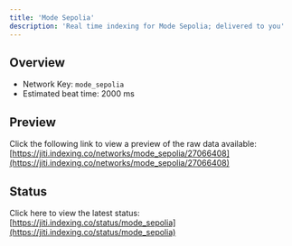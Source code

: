 ```yaml
---
title: 'Mode Sepolia'
description: 'Real time indexing for Mode Sepolia; delivered to you'
---
```


## Overview
- Network Key: `mode_sepolia`
- Estimated beat time: 2000 ms

## Preview
Click the following link to view a preview of the raw data available: [https://jiti.indexing.co/networks/mode_sepolia/27066408](https://jiti.indexing.co/networks/mode_sepolia/27066408)

## Status
Click here to view the latest status: [https://jiti.indexing.co/status/mode_sepolia](https://jiti.indexing.co/status/mode_sepolia)
